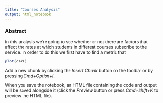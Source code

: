 ```yaml
---
title: "Courses Analysis"
output: html_notebook
---
```


### Abstract 
In this analysis we're going to see whether or not there are factors that affect the rates at which students in different courses subscribe to the service. In order to do this we first have to find a metric that

```r
plot(cars)
```

Add a new chunk by clicking the *Insert Chunk* button on the toolbar or by pressing *Cmd+Option+I*.

When you save the notebook, an HTML file containing the code and output will be saved alongside it (click the *Preview* button or press *Cmd+Shift+K* to preview the HTML file).
